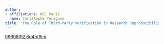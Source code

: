 ---
author:
- affiliations: HEC Paris
  name: Christophe Pérignon
title: 'The Role of Third-Party Verification in Research Reproducibility'
---

::: {.callout-note title="Published in HDSR 6.2" icon=false}
[99608f92.6d4bf9eb](https://doi.org/10.1162/99608f92.6d4bf9eb)
:::

